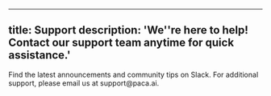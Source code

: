 
---
title: Support
description: 'We''re here to help! Contact our support team anytime for quick assistance.'
---



<CardGroup cols={2}>
  <Card
    title="Join Slack Community"
    icon="slack"
    href="https://join.slack.com/t/paca-ai/shared_invite/zt-2mpyadhut-i_jb1g0cL073uq71DG0YlA"
  >
    Find the latest announcements and community tips on Slack.
  </Card>
  <Card
    title="Email Paca Team"
    icon="email"
    href="mailto:support@paca.ai"
  >
    For additional support, please email us at support@paca.ai.
  </Card>
</CardGroup>


